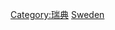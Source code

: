 {{Commonscat|Nature of Sweden}}
{{Portal|瑞典|環境}}

[[Category:瑞典|Category:瑞典]]
[[Category:歐洲各國環境|Sweden]]
